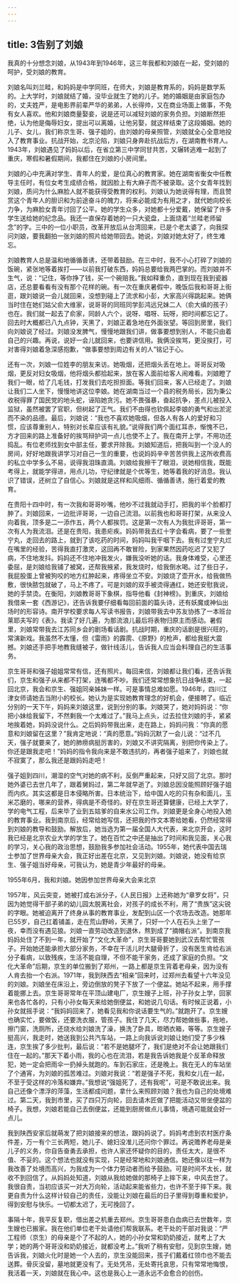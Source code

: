 ```yaml
---
---
---
```

title: 3告别了刘娘
---




我真的十分想念刘娘，从1943年到1946年，这三年我都和刘娘在一起，受刘娘的呵护，受刘娘的教育。

刘娘名叫刘兰畦，和妈妈是中学同班，在师大，刘娘是教育系的，妈妈是数学系的。上大学时，刘娘就结了婚，没毕业就生了她的儿子。她的婚姻是由家庭包办的，丈夫姓严，是电影界前辈严华的弟弟，人长得帅，又在商业场面上做事，不免有女人喜欢。他和刘娘商量娶妾，说是还可以减轻刘娘的家务负担。刘娘断然拒绝，认为他是侮辱妇女，提出可以离婚，让他另娶，就这样结束了这段婚姻。她的儿子、女儿，我们称京生哥、强子姐的，由刘娘的母亲照管，刘娘就全心全意地投入了教育事业。抗战开始，北京沦陷，刘娘只身奔赴抗战后方，在湖南教书育人。1943年，刘娘遇见了妈妈以后，在省立第三中学同甘共苦，又辗转逃难一起到了重庆，寒假和暑假期间，我都住在刘娘的小房间里。

刘娘的心中充满对学生、青年人的爱，是位真心的教育家。她在湖南省衡女中任教导主任时，有位女考生成绩合格，就因脸上有大麻子而不被录取。这个女青年找到刘娘，质问为什么麻脸人就不能获得受教育的权利。刘娘认为她说得有理，而且赞赏这个青年人的胆识和为前途奋斗的魄力，将来必能成为有用之才，就代她向校长力争，为麻脸女青年讨回了公平。她的学生众多，对她都十分爱戴，她保留了许多学生送给她的纪念品。我还一直保存着她的一只大瓷盘，上面烧着“兰畦老师留念”的字。三中的一位小职员，改革开放后从台湾回来，已是个老太婆了，向我探问刘娘，要我翻拍一张刘娘的照片给她带回去。她说，刘娘对她太好了，终生难忘。

刘娘教育人总是温和地循循善诱，还带着鼓励。在三中时，我不小心打碎了刘娘的饭碗，紧张地等着挨打——以前我打破东西，妈妈总要给我两巴掌的。而刘娘并不生气，说：“记住，等你挣了钱，买一个碗赔我。”我如释重负，直到现在我到瓷器店，还总要看看有没有那个花样的碗。有一次在重庆暑假中，晚饭后我和哥哥上街逛，跟刘娘说一会儿就回来，没想到碰上了流求和小彭，大家高兴得跳起来。她俩当时住在她们姑父俞大维家，说哥哥的同班同学彭鸿远兄妹二人（俞大缜的孩子）也在。我们就一起去了俞家，同龄人六个，说呀、唱呀、玩呀，把时间都忘记了。回去时大概都已八九点钟，天黑了，刘娘正着急地在外面张望。等回到房里，我们向刘娘说了经过。刘娘没发脾气，慢慢地跟我们讲，做事要想到别人，不能只由着自己的兴趣。再说，说好一会儿就回来，也要讲信用。我俩没挨骂，更没挨打，可对害得刘娘着急深感抱歉，“做事要想到周边有关的人”铭记于心。

还有一次，刘娘一位姓李的朋友来访。她吸烟，还把烟头丢在地上。哥哥反对吸烟，更反对妇女吸烟，他将烟头都拾起来，放在客人面前给客人闹难看。刘娘瞪了我们一眼，给了几毛钱，打发我们去吃担担面。等我们回来，客人已经走了。刘娘让我们二人坐下，慢慢地讲这位李娘。她在湖南当过一个县的税务局长，因为秉公收税得罪了国民党的地头蛇，诬陷她贪污。她不畏强暴，奋起抗争，差点儿被投入监狱，虽然被罢了官职，但树起了正气。我们不由得也钦佩起李娘的勇气和出淤泥而不染的品德。最后，刘娘说：“我也不喜欢她吸烟，但各人有各人的爱好和习惯，应该尊重别人，特别对长辈应该有礼貌。”说得我们两个面红耳赤，惭愧不已，方才回来的路上准备好的挨骂辩护词一点儿也使不上了。我在南开上学，不用功还捣乱。有位老师找到女中部主任，要求开除我。刘娘知道后，把我叫到一个没人的房间，好好地跟我讲学习对自己一生的重要，也说妈妈辛辛苦苦供我上这所收费高的私立中学多么不易，说得我泪珠直滴。刘娘给我擦干了眼泪，说她相信我，既能考得上，就能学得进，用点儿功，守纪律就是个优等生，她等着我的好消息。我认识了错误，还树立了自信心。刘娘就是这样和风细雨、循循善诱，施行着爱的教育。

在贵阳十四中时，有一次我和哥哥吵嘴，他吵不过我就动手打，把我的半个脸都打肿了。刘娘回来，一边批评哥哥，一边自己流泪。以前我也和哥哥打架，从来没人向着我，顶多是二一添作五，两个人都挨罚。这是第一次有人为我批评哥哥，第一次有人为我流泪。还是在贵阳，我患疟疾。妈妈带我去红十字会看病，要了一些奎宁丸，走回去的路上，就到了该吃药的时间，妈妈叫我干咽下去。我有过奎宁丸烂在嘴里的经验，苦得我直打激灵，这回再不敢冒险，到家果然因药吃迟了又犯了病，不住地发抖。妈妈还不住地冲我发火，嫌我没听她的话。我身体难受，心里还委屈，是刘娘给我铺了被窝，还帮我掖紧，我发烧时，给我倒水喝。过了些日子，我屁股蛋上曾被狗咬的地方红肿起来，疼得坐立不安。刘娘烧了壶开水，给我做热敷，很快脓包就破了，马上不疼了。可是刘娘的双手被烫得通红，她还安慰我说，她的手禁烫。在衡阳，刘娘教哥哥下象棋，指导他看《封神榜》。到重庆，刘娘给我借来一套《西游记》，还告诉我要仔细看每回前面的篇头诗，还有妖魔或神仙出场时的形容诗。南开学校要求每人写读书报告，刘娘带我去中苏友协拣了一本班台莱耶夫写的《表》。我读了好几遍，为那流浪儿最后将表物归原主而感动。暑假里，刘娘常带我去江苏同乡会的剧场看话剧。抗战时期，重庆的话剧是很兴旺的，常演新戏。我虽然不太懂，但《雷雨》的霹雳、《原野》的枪声，都给我挺大震撼。刘娘还手把手地教我缝被子，做针线活儿，告诉我人应当会料理自己的生活事务。

京生哥哥和强子姐姐常常有信，还有照片。每回来信，刘娘都让我们看，还告诉我们，京生和强子从来都不打架，连嘴都不吵。我们还常常想象抗日战争结束，一起回北京，我会和京生、强姐同亲姊妹一样。可是事情总难如愿。1946年，四川江津女师请她去当附小的校长。她认为是实现她教育理念的好机会，便接聘了。临近分别的一天下午，妈妈来刘娘这里，说到分别的事。刘娘哭了，她对妈妈说：“你把小妹给我留下，不然剩我一个太难过了。”我马上点头，过去拉住刘娘的手，紧紧地挨着她，妈妈没说什么。之后妈妈带我出来，走在路上，妈妈问我：“你真的愿意和刘娘留在这里？”我肯定地说：“真的愿意。”妈妈沉默了一会儿说：“过不几天，强子就要来了，她的肺痨病挺厉害的，刘娘又不讲究隔离，别把你传染上了。你还是跟我走吧！”妈妈的指令我向来是不敢违抗的，再者强子姐来了，刘娘也就不寂寞了，那么我还是跟妈妈走吧！

强子姐到四川，潮湿的空气对她的病不利，反倒严重起来，只好又回了北京。那时她外婆已去世几年了，跟着舅妈过，第二年就早逝了。刘娘总因没能照顾好强子姐而内疚。其实这都是日本侵略所害。日本统治下，给中国人吃的只有杂和面儿，玉米芯磨的，哪来的营养，得病是不奇怪的。好在京生哥还算健康，已经上大学了，学的电气工程，后来毕了业到五姑爹的自来水公司工作。刘娘更是全身心地投入她的教育事业。我到南京后，经常给她写信，还把我的作文本寄给她看，仍然经常得到刘娘的教导和鼓励。解放后，她当选为第一届全国人大代表，来北京开会，这时我已经是北京农业大学的学生了。她在百忙之中还是抽出了时间和我见面，关心我的学习，关心我的政治思想，鼓励我多参加社会活动。1955年，她代表中国去瑞士参加了世界母亲大会，我正好出差在北京，又见到刘娘。刘娘说，她没有给京生、强子姐当好母亲，可我认为，她是青少年最好的母亲。



1955年6月，我和刘娘。她因参加世界母亲大会来北京

1957年，风云突变，她被打成右派分子，《人民日报》上还称她为“章罗女将”，只因为她觉得干部子弟的幼儿园太脱离社会，对孩子的成长不利，用了“贵族”这尖锐的字眼。她被迫离开了终身从事的教育事业，发配到山区一个农场去改造。她那年已55岁，自己扛着铺盖，走在荒山野岭，天黑了，只好一个人在石头上坐了一夜，幸而没有遇见狼。刘娘一直劳动改造到退休，熬到成了“摘帽右派”。到南京我妈妈处住了不到一年，就开始了“文化大革命”，京生哥哥要她到武汉去帮忙管孩子。开始她还能承担大部分家务，不幸在干活儿时大腿骨折了，没有医生肯给右派分子看病，以致残疾，生活不能自理，不但不能干家务，还成了家庭的负担。“文化大革命”后期，京生的单位搬到了郑州，一路上都是京生背着老母亲，因为没有人肯去抬一个右派。1971年，我到陕西去“相亲”回来时，过郑州去看望十六年没见的刘娘。刘娘坐在床沿上，旁边倒放的凳子下放了一个便盆。她站不起来，用手撑着能挪上去。京生哥哥常年在平顶山建电厂，京生嫂子上班，孙子孙女上学，回家来也各忙各的，只有小孙女每天来给她倒便盆，和她说几句话。有时候正说着，小孙女就摇手说：“我妈妈回来了，她看见我和你说话要生气的。”就跑开了。京生嫂也确实忙，要做饭，还要洗衣服，管孩子。我住了几天，尽力帮她做些事，拖地，擦门窗，洗厕所，还烧水给刘娘洗了澡，换洗了卧具，晾晒衣箱，等等。京生嫂子挺高兴，我走时，她送我到公共汽车站，一路上向我诉说刘娘让她们受了多少株连，京生挨了多少批判，最后说：“若不是她腿坏了，我们是绝对不会让她跟我们住在一起的。”那天下着小雨，我的心也在流泪，若是我告诉她我是个反革命释放犯，她一定会把雨伞一扔掉头就跑的。车到石家庄，还是晚上。我在无人的车站坐了个通宵，为刘娘的孤苦难过。刘娘对我说：“若是强子不死，我和女儿在一起，不至于受这样的冷落和嫌弃。”我想说“强姐死了，还有我呢”，可是不敢说出来。我自己还像个漂浮的萍藻，生活都成问题，拿什么来照顾刘娘？我也为自己的处境难过。第二天，我到市里，买了四只万向轮，回去请木匠做了把能活动又带坐便盆的椅子。我想，刘娘若能自己去倒便盆，还能到厨房做点儿事情，境遇可能就会好一点儿。

我到陕西安家后就萌发了把刘娘接来的想法，跟妈妈说了。妈妈考虑到农村医疗条件差，万一有个三长两短，她儿子、媳妇没准儿还问你个罪过。再说赡养老母是亲儿子的义务，你自告奋勇去承担，也许人家还怀疑你的目的，责任太大，是很不值、不妥的。这个想法也就没有实现，只是经常地和刘娘通信。她还像以往一样为我改善了处境而高兴，为我成为一个体力劳动者而给予鼓励。可是时间不太长，就收不到回信了。从妈妈处知道，刘娘从我给她做的那椅子上摔下来，中风去世了。我很自责，当初应该买一对大万向轮，活动起来能省些力，也许不至于摔下来。我更自责为什么这样计较自己的责任，没能让刘娘在最后的日子里得到尊重和爱护，得到安慰与快乐。一切都太迟了，无可挽回了。

事隔十年，我平反复职，借出差之机重去郑州。京生哥哥患白血病已去世数年，京生嫂也已搬家。我在他们单位老干处请他们帮我联系。老干处的干部对我说：“严工程师（京生）的母亲是个了不起的人，她的小孙女常和奶奶接近，就考上了大学；她的两个哥哥没和奶奶接近，就都没考上。”我听了稍有安慰，见到京生嫂，她告诉我，刘娘火化时是她一个人去的，京生没能回来，孩子们戴着红领巾也不能去送葬。骨灰没留，墓地就更没有了。无处凭吊，无处寄托哀思，只有常常地悔恨，我活着一天，刘娘就在我心中。这也是我心上一道永远不会愈合的创伤。